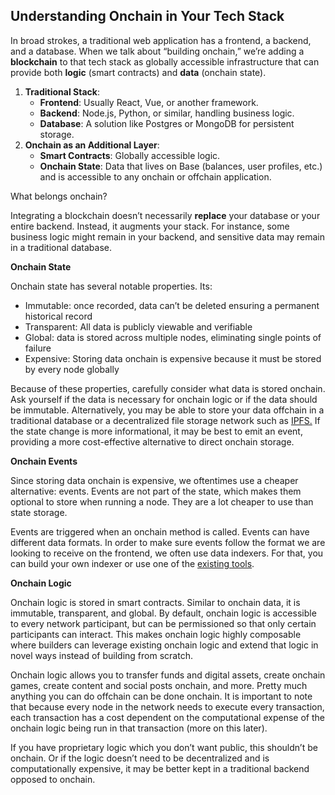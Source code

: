 ## **Understanding Onchain in Your Tech Stack**

In broad strokes, a traditional web application has a frontend, a backend, and a database. When we talk about “building onchain,” we’re adding a **blockchain** to that tech stack as globally accessible infrastructure that can provide both **logic** (smart contracts) and **data** (onchain state).

1. **Traditional Stack**:
   - **Frontend**: Usually React, Vue, or another framework.
   - **Backend**: Node.js, Python, or similar, handling business logic.
   - **Database**: A solution like Postgres or MongoDB for persistent storage.
2. **Onchain as an Additional Layer**:
   - **Smart Contracts**: Globally accessible logic.
   - **Onchain State**: Data that lives on Base (balances, user profiles, etc.) and is accessible to any onchain or offchain application.

What belongs onchain?

Integrating a blockchain doesn’t necessarily **replace** your database or your entire backend. Instead, it augments your stack. For instance, some business logic might remain in your backend, and sensitive data may remain in a traditional database.

**Onchain State**

Onchain state has several notable properties. Its:

- Immutable: once recorded, data can’t be deleted ensuring a permanent historical record
- Transparent: All data is publicly viewable and verifiable
- Global: data is stored across multiple nodes, eliminating single points of failure
- Expensive: Storing data onchain is expensive because it must be stored by every node globally

Because of these properties, carefully consider what data is stored onchain. Ask yourself if the data is necessary for onchain logic or if the data should be immutable. Alternatively, you may be able to store your data offchain in a traditional database or a decentralized file storage network such as [IPFS.](https://ipfs.tech/) If the state change is more informational, it may be best to emit an event, providing a more cost-effective alternative to direct onchain storage.

**Onchain Events**

Since storing data onchain is expensive, we oftentimes use a cheaper alternative: events. Events are not part of the state, which makes them optional to store when running a node. They are a lot cheaper to use than state storage.

Events are triggered when an onchain method is called. Events can have different data formats. In order to make sure events follow the format we are looking to receive on the frontend, we often use data indexers. For that, you can build your own indexer or use one of the [existing tools](/chain/data-indexers).

**Onchain Logic**

Onchain logic is stored in smart contracts. Similar to onchain data, it is immutable, transparent, and global. By default, onchain logic is accessible to every network participant, but can be permissioned so that only certain participants can interact. This makes onchain logic highly composable where builders can leverage existing onchain logic and extend that logic in novel ways instead of building from scratch.

Onchain logic allows you to transfer funds and digital assets, create onchain games, create content and social posts onchain, and more. Pretty much anything you can do offchain can be done onchain. It is important to note that because every node in the network needs to execute every transaction, each transaction has a cost dependent on the computational expense of the onchain logic being run in that transaction (more on this later).

If you have proprietary logic which you don’t want public, this shouldn’t be onchain. Or if the logic doesn’t need to be decentralized and is computationally expensive, it may be better kept in a traditional backend opposed to onchain.
